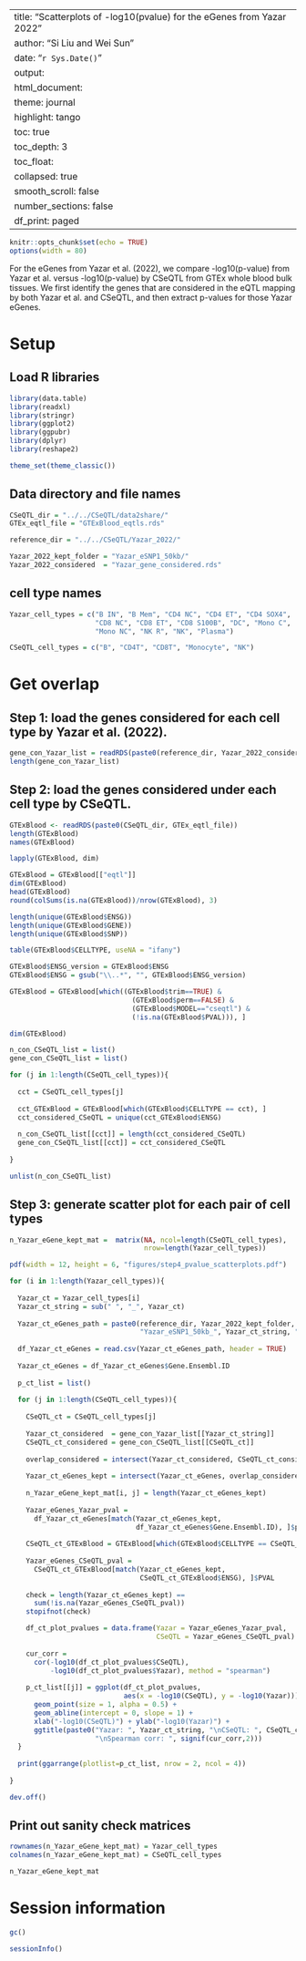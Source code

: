 
---
title: "Scatterplots of -log10(pvalue) for the eGenes from Yazar 2022"
author: "Si Liu and Wei Sun"
date: "`r Sys.Date()`"
output: 
  html_document:
    theme: journal
    highlight: tango
    toc: true
    toc_depth: 3
    toc_float:
      collapsed: true
      smooth_scroll: false
    number_sections: false
  df_print: paged
---
```r
knitr::opts_chunk$set(echo = TRUE)
options(width = 80)
```

For the eGenes from Yazar et al. (2022), we compare -log10(p-value) from Yazar et al. versus  -log10(p-value) by CSeQTL from GTEx whole blood bulk tissues. We first identify  the genes that are considered in the eQTL mapping by both Yazar et al. and CSeQTL, and then extract p-values for those Yazar eGenes. 


# Setup

## Load R libraries
```r
library(data.table)
library(readxl)
library(stringr)
library(ggplot2)
library(ggpubr)
library(dplyr)
library(reshape2)

theme_set(theme_classic())

```

## Data directory and file names
```r
CSeQTL_dir = "../../CSeQTL/data2share/"
GTEx_eqtl_file = "GTExBlood_eqtls.rds"

reference_dir = "../../CSeQTL/Yazar_2022/"

Yazar_2022_kept_folder = "Yazar_eSNP1_50kb/"
Yazar_2022_considered  = "Yazar_gene_considered.rds"
```

## cell type names
```r
Yazar_cell_types = c("B IN", "B Mem", "CD4 NC", "CD4 ET", "CD4 SOX4", 
                     "CD8 NC", "CD8 ET", "CD8 S100B", "DC", "Mono C", 
                     "Mono NC", "NK R", "NK", "Plasma")

CSeQTL_cell_types = c("B", "CD4T", "CD8T", "Monocyte", "NK")
```

# Get overlap

## Step 1: load the genes considered for each cell type by Yazar et al. (2022). 

```r
gene_con_Yazar_list = readRDS(paste0(reference_dir, Yazar_2022_considered))
length(gene_con_Yazar_list)

```

## Step 2: load the genes considered under each cell type by CSeQTL.

```r
GTExBlood <- readRDS(paste0(CSeQTL_dir, GTEx_eqtl_file))
length(GTExBlood)
names(GTExBlood)

lapply(GTExBlood, dim)

GTExBlood = GTExBlood[["eqtl"]]
dim(GTExBlood)
head(GTExBlood)
round(colSums(is.na(GTExBlood))/nrow(GTExBlood), 3)

length(unique(GTExBlood$ENSG))
length(unique(GTExBlood$GENE))
length(unique(GTExBlood$SNP))

table(GTExBlood$CELLTYPE, useNA = "ifany")

GTExBlood$ENSG_version = GTExBlood$ENSG
GTExBlood$ENSG = gsub("\\..*", "", GTExBlood$ENSG_version)

GTExBlood = GTExBlood[which((GTExBlood$trim==TRUE) & 
                              (GTExBlood$perm==FALSE) & 
                              (GTExBlood$MODEL=="cseqtl") & 
                              (!is.na(GTExBlood$PVAL))), ]

dim(GTExBlood)

n_con_CSeQTL_list = list()
gene_con_CSeQTL_list = list()

for (j in 1:length(CSeQTL_cell_types)){
  
  cct = CSeQTL_cell_types[j]
  
  cct_GTExBlood = GTExBlood[which(GTExBlood$CELLTYPE == cct), ]
  cct_considered_CSeQTL = unique(cct_GTExBlood$ENSG)
  
  n_con_CSeQTL_list[[cct]] = length(cct_considered_CSeQTL)
  gene_con_CSeQTL_list[[cct]] = cct_considered_CSeQTL
  
}

unlist(n_con_CSeQTL_list)
```


## Step 3: generate scatter plot for each pair of cell types

```r

n_Yazar_eGene_kept_mat =  matrix(NA, ncol=length(CSeQTL_cell_types), 
                                 nrow=length(Yazar_cell_types))

pdf(width = 12, height = 6, "figures/step4_pvalue_scatterplots.pdf")

for (i in 1:length(Yazar_cell_types)){
  
  Yazar_ct = Yazar_cell_types[i]
  Yazar_ct_string = sub(" ", "_", Yazar_ct)
  
  Yazar_ct_eGenes_path = paste0(reference_dir, Yazar_2022_kept_folder, 
                                "Yazar_eSNP1_50kb_", Yazar_ct_string, ".csv")
  
  df_Yazar_ct_eGenes = read.csv(Yazar_ct_eGenes_path, header = TRUE)
  
  Yazar_ct_eGenes = df_Yazar_ct_eGenes$Gene.Ensembl.ID
  
  p_ct_list = list()
  
  for (j in 1:length(CSeQTL_cell_types)){
    
    CSeQTL_ct = CSeQTL_cell_types[j]
    
    Yazar_ct_considered  = gene_con_Yazar_list[[Yazar_ct_string]]
    CSeQTL_ct_considered = gene_con_CSeQTL_list[[CSeQTL_ct]]
    
    overlap_considered = intersect(Yazar_ct_considered, CSeQTL_ct_considered)
    
    Yazar_ct_eGenes_kept = intersect(Yazar_ct_eGenes, overlap_considered)
    
    n_Yazar_eGene_kept_mat[i, j] = length(Yazar_ct_eGenes_kept)
    
    Yazar_eGenes_Yazar_pval = 
      df_Yazar_ct_eGenes[match(Yazar_ct_eGenes_kept, 
                               df_Yazar_ct_eGenes$Gene.Ensembl.ID), ]$pvalue
    
    CSeQTL_ct_GTExBlood = GTExBlood[which(GTExBlood$CELLTYPE == CSeQTL_ct), ]
    
    Yazar_eGenes_CSeQTL_pval = 
      CSeQTL_ct_GTExBlood[match(Yazar_ct_eGenes_kept, 
                                CSeQTL_ct_GTExBlood$ENSG), ]$PVAL
    
    check = length(Yazar_ct_eGenes_kept) == 
      sum(!is.na(Yazar_eGenes_CSeQTL_pval))
    stopifnot(check)

    df_ct_plot_pvalues = data.frame(Yazar = Yazar_eGenes_Yazar_pval, 
                                    CSeQTL = Yazar_eGenes_CSeQTL_pval)
    
    cur_corr = 
      cor(-log10(df_ct_plot_pvalues$CSeQTL), 
          -log10(df_ct_plot_pvalues$Yazar), method = "spearman")
    
    p_ct_list[[j]] = ggplot(df_ct_plot_pvalues, 
                            aes(x = -log10(CSeQTL), y = -log10(Yazar))) + 
      geom_point(size = 1, alpha = 0.5) + 
      geom_abline(intercept = 0, slope = 1) + 
      xlab("-log10(CSeQTL)") + ylab("-log10(Yazar)") + 
      ggtitle(paste0("Yazar: ", Yazar_ct_string, "\nCSeQTL: ", CSeQTL_ct, 
                     "\nSpearman corr: ", signif(cur_corr,2)))
  }
  
  print(ggarrange(plotlist=p_ct_list, nrow = 2, ncol = 4))
  
}

dev.off()

```


## Print out sanity check matrices

```r
rownames(n_Yazar_eGene_kept_mat) = Yazar_cell_types
colnames(n_Yazar_eGene_kept_mat) = CSeQTL_cell_types

n_Yazar_eGene_kept_mat

```

# Session information
```r
gc()

sessionInfo()
```




